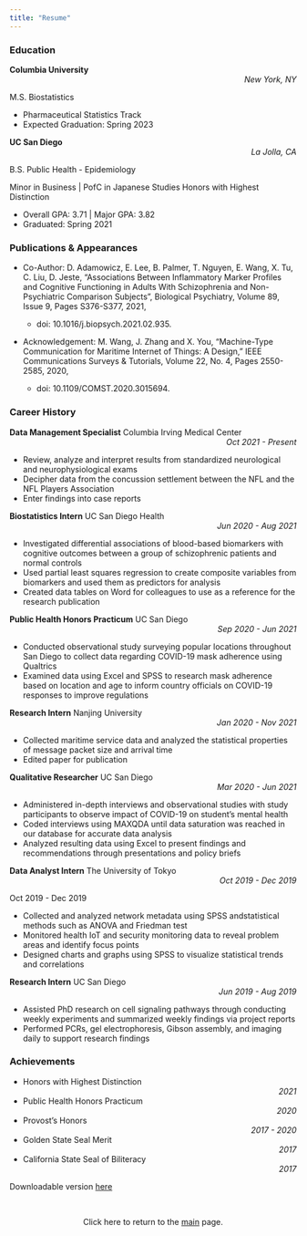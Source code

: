 ```yaml
---
title: "Resume"
---
```



### Education

**Columbia University** <div style="text-align: right"> *New York, NY* </div>

M.S. Biostatistics

- Pharmaceutical Statistics Track
- Expected Graduation: Spring 2023

**UC San Diego** <div style="text-align: right"> *La Jolla, CA* </div>

B.S. Public Health - Epidemiology

Minor in Business | PofC in Japanese Studies
Honors with Highest Distinction

- Overall GPA: 3.71 | Major GPA: 3.82
- Graduated: Spring 2021

### Publications & Appearances

- Co-Author: D. Adamowicz, E. Lee, B. Palmer, T. Nguyen, E. Wang, X. Tu, C. Liu, D. Jeste, "Associations Between Inflammatory Marker Profiles and Cognitive Functioning in Adults With Schizophrenia and Non-Psychiatric Comparison Subjects", Biological Psychiatry, Volume 89, Issue 9, Pages S376-S377, 2021,
    - doi: 10.1016/j.biopsych.2021.02.935.

- Acknowledgement: M. Wang, J. Zhang and X. You, "Machine-Type Communication for Maritime Internet of Things: A Design," IEEE Communications Surveys & Tutorials, Volume 22, No. 4, Pages 2550-2585, 2020, 

    - doi: 10.1109/COMST.2020.3015694.

### Career History

**Data Management Specialist**
Columbia Irving Medical Center <div style="text-align: right"> *Oct 2021 - Present* </div> 

- Review, analyze and interpret results from standardized neurological and neurophysiological exams
- Decipher data from the concussion settlement between the NFL and the NFL Players Association
- Enter findings into case reports

**Biostatistics Intern**
UC San Diego Health <div style="text-align: right"> *Jun 2020 - Aug 2021* </div>

- Investigated differential associations of blood-based biomarkers with cognitive outcomes between a group of schizophrenic patients and normal controls
- Used partial least squares regression to create composite variables from biomarkers and used them as predictors for analysis
- Created data tables on Word for colleagues to use as a reference for the research publication

**Public Health Honors Practicum**
UC San Diego <div style="text-align: right"> *Sep 2020 - Jun 2021* </div>

- Conducted observational study surveying popular locations throughout San Diego to collect data regarding COVID-19 mask adherence using Qualtrics
- Examined data using Excel and SPSS to research mask adherence based on location and age to inform country officials on COVID-19 responses to improve regulations

**Research Intern**
Nanjing University <div style="text-align: right"> *Jan 2020 - Nov 2021* </div>

- Collected maritime service data and analyzed the statistical properties of message packet size and arrival time
- Edited paper for publication

**Qualitative Researcher**
UC San Diego <div style="text-align: right"> *Mar 2020 - Jun 2021* </div>

- Administered in-depth interviews and observational studies with study participants to observe impact of COVID-19 on student's mental health
- Coded interviews using MAXQDA until data saturation was reached in our database for accurate data analysis
- Analyzed resulting data using Excel to present findings and recommendations through presentations and policy briefs

**Data Analyst Intern**
The University of Tokyo <div style="text-align: right"> *Oct 2019 - Dec 2019* </div> Oct 2019 - Dec 2019

- Collected and analyzed network metadata using SPSS andstatistical methods such as ANOVA and Friedman test
- Monitored health IoT and security monitoring data to reveal problem areas and identify focus points
- Designed charts and graphs using SPSS to visualize statistical trends and correlations

**Research Intern**
UC San Diego <div style="text-align: right"> *Jun 2019 - Aug 2019* </div>

- Assisted PhD research on cell signaling pathways through conducting weekly experiments and summarized weekly findings via project reports
- Performed PCRs, gel electrophoresis, Gibson assembly, and imaging daily to support research findings

### Achievements

- Honors with Highest Distinction <div style="text-align: right"> *2021* </div>
- Public Health Honors Practicum <div style="text-align: right"> *2020* </div>
- Provost's Honors <div style="text-align: right"> *2017 - 2020* </div>
- Golden State Seal Merit <div style="text-align: right"> *2017* </div>
- California State Seal of Biliteracy <div style="text-align: right"> *2017* </div>

Downloadable version [here](resume.pdf)

<br>
<center>

Click here to return to the [main](index.html) page.